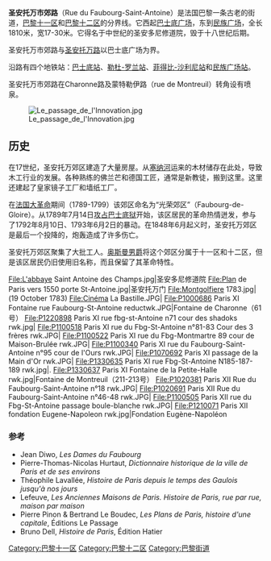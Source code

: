 {{Infobox street
| name = 圣安托万市郊路
| image = PC150001 Paris XII Rue du Faubourg Saint-Antoine reductwk.JPG
| image_size = 230px
| arrondissement =[[巴黎十一区|巴黎十一区]]、[[巴黎十二区|巴黎十二区]]
| terminus_a = 罗盖特路2 号<br/>沙朗通路1号
| terminus_b = 民族广场1号
|length = 1810
|width =17-30
}}
'''圣安托万市郊路'''（Rue du Faubourg-Saint-Antoine）是法国巴黎一条古老的街道，[[巴黎十一区|巴黎十一区]]和[[巴黎十二区|巴黎十二区]]的分界线。它西起[[巴士底广场|巴士底广场]]，东到[[民族广场_(巴黎)|民族广场]]，全长1810米，宽17-30米。它得名于中世纪的圣安多尼修道院，毁于十八世纪后期。

圣安托万市郊路与[[圣安托万路|圣安托万路]]以巴士底广场为界。

沿路有四个地铁站：[[巴士底站|巴士底站]]、[[勒杜-罗兰站|勒杜-罗兰站]]、[[菲得比-沙利尼站|菲得比-沙利尼站]]和[[民族广场站_(巴黎地铁)|民族广场站]]。

圣安托万市郊路在Charonne路及蒙特勒伊路（rue de Montreuil）转角设有喷泉。

[[File:Le_passage_de_l'Innovation.jpg|thumb]]
==历史==
在17世纪，圣安托万郊区建造了大量房屋。从[[塞纳河|塞纳河]]运来的木材储存在此处，导致木工行业的发展。{{sfn|Hazan|2011|p=122}}各种熟练的佛兰芒和德国工匠，通常是新教徒，搬到这里。这里还建起了皇家镜子工厂和墙纸工厂。

在[[法国大革命|法国大革命]]期间（1789-1799）该郊区命名为“光荣郊区”（Faubourg-de-Gloire）{{sfn|Figuères|1901|p=62}}。从1789年7月14日[[攻占巴士底狱|攻占巴士底狱]]开始，该区居民的革命热情迸发，参与了1792年8月10日、1793年6月2日的暴动。在1848年6月起义时，圣安托万郊区是最后一个投降的，炮轰造成了许多伤亡。{{sfn|Hazan|2011|p=287}}

圣安托万郊区聚集了大批工人。[[奥斯曼男爵|奥斯曼男爵]]将这个郊区分属于十一区和十二区，但是该区居民仍旧使用旧名称{{sfn|Hazan|2011|p=123}}，而且保留了其革命特性{{sfn|Hazan|2011|p=124}}。

<gallery mode=packed heights=100>
File:L'abbaye Saint Antoine des Champs.jpg|圣安多尼修道院
File:Plan de Paris vers 1550 porte St-Antoine.jpg|圣安托万门
File:Montgolfiere 1783.jpg|(19 October 1783)
File:Cinéma La Bastille.JPG|
File:P1000686 Paris XI Fontaine rue Faubourg-St-Antoine reductwk.JPG|Fontaine de Charonne（61号）
File:P1220898 Paris XI rue fbg-st-Antoine n71 cour des shadoks rwk.jpg|
File:P1100518 Paris XI rue du Fbg-St-Antoine n°81-83 Cour des 3 frères rwk.JPG|
File:P1100522 Paris XI rue du Fbg-Montmartre 89 cour de Maison-Brulée rwk.JPG|
File:P1100340 Paris XI rue du Faubourg-Saint-Antoine n°95 cour de l'Ours rwk.JPG|
File:P1070692 Paris XI passage de la Main d'Or rwk.JPG|
File:P1330635 Paris XI rue Fbg-St-Antoine N185-187-189 rwk.jpg|.
File:P1330637 Paris XI Fontaine de la Petite-Halle rwk.jpg|Fontaine de Montreuil（211-213号）
File:P1020381 Paris XII Rue du Faubourg-Saint-Antoine n°18 rwk.JPG|
File:P1020691 Paris XII Rue du Faubourg-Saint-Antoine n°46-48 rwk.JPG|
File:P1100505 Paris XII rue du Fbg-St-Antoine passage boule-blanche rwk.JPG|
File:P1210071 Paris XII fondation Eugene-Napoleon rwk.jpg|Fondation Eugène-Napoléon
</gallery>

=== 参考 ===
{{References}}
* Jean Diwo, ''Les Dames du Faubourg''
* Pierre-Thomas-Nicolas Hurtaut, ''Dictionnaire historique de la ville de Paris et de ses environs''
* Théophile Lavallée, ''Histoire de Paris depuis le temps des Gaulois jusqu'à nos jours''
* Lefeuve, ''Les Anciennes Maisons de Paris. Histoire de Paris, rue par rue, maison par maison''
* Pierre Pinon & Bertrand Le Boudec, ''Les Plans de Paris, histoire d'une capitale'', Éditions Le Passage
* Bruno Dell, ''Histoire de Paris'', Édition Hatier
[[Category:巴黎十一区|Category:巴黎十一区]]
[[Category:巴黎十二区|Category:巴黎十二区]]
[[Category:巴黎街道|Category:巴黎街道]]